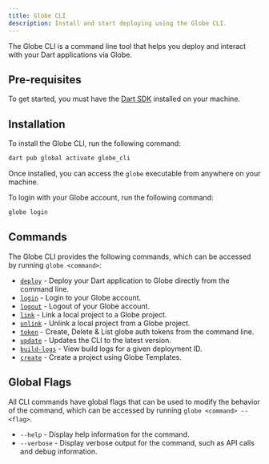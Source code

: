 ```yaml
---
title: Globe CLI
description: Install and start deploying using the Globe CLI.
---
```


The Globe CLI is a command line tool that helps you deploy and interact with your Dart applications via Globe.

## Pre-requisites

To get started, you must have the [Dart SDK](https://dart.dev/get-dart) installed on your machine.

## Installation

To install the Globe CLI, run the following command:

```bash
dart pub global activate globe_cli
```

Once installed, you can access the `globe` executable from anywhere on your machine.

To login with your Globe account, run the following command:

```bash
globe login
```

## Commands

The Globe CLI provides the following commands, which can be accessed by running `globe <command>`:

- [`deploy`](/cli/commands/deploy) - Deploy your Dart application to Globe directly from the command line.
- [`login`](/cli/commands/login) - Login to your Globe account.
- [`logout`](/cli/commands/logout) - Logout of your Globe account.
- [`link`](/cli/commands/link) - Link a local project to a Globe project.
- [`unlink`](/cli/commands/unlink) - Unlink a local project from a Globe project.
- [`token`](/cli/commands/token) - Create, Delete & List globe auth tokens from the command line.
- [`update`](/cli/commands/update) - Updates the CLI to the latest version.
- [`build-logs`](/cli/commands/build-logs) - View build logs for a given deployment ID.
- [`create`](/cli/commands/create) - Create a project using Globe Templates.

## Global Flags

All CLI commands have global flags that can be used to modify the behavior of the command, which can be accessed by running `globe <command> --<flag>`.

- `--help` - Display help information for the command.
- `--verbose` - Display verbose output for the command, such as API calls and debug information.

